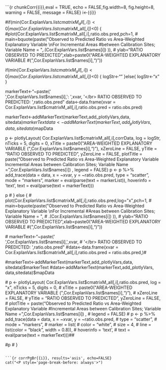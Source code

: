 
```{r chunkCorr{{i}},eval = TRUE, echo = FALSE,fig.width=8, fig.height=8, warning = FALSE, message = FALSE}
i<-{{i}}

#if(min(Cor.ExplanVars.list$cmatrixM_all[,i])<0 | max(Cor.ExplanVars.list$cmatrixM_all[,i])<0) {
 #plot(Cor.ExplanVars.list$cmatrixM_all[,i],ratio.obs.pred,pch=1,
#             main=bquote(paste("Observed to Predicted Ratio vs Area-Weighted Explanatory Variable \nFor Incremental Areas #between Calibration Sites; Variable Name = ",.(Cor.ExplanVars.list$names[i]) )),
#             ylab="RATIO OBSERVED TO PREDICTED",xlab=paste0("AREA-WEIGHTED EXPLANATORY VARIABLE #(",Cor.ExplanVars.list$names[i],")"))

  if(min(Cor.ExplanVars.list$cmatrixM_all[,i])<0 | max(Cor.ExplanVars.list$cmatrixM_all[,i])<0) {
      logStr<-""
    }else{
      logStr<-"x"
    }

   markerText<-"~paste('</br>',Cor.ExplanVars.list$names[i],': ',xvar,
                   '</br> RATIO OBSERVED TO PREDICTED: ',ratio.obs.pred"
  data<-data.frame(xvar = Cor.ExplanVars.list$cmatrixM_all[,i],ratio.obs.pred = ratio.obs.pred)

markerText<-addMarkerText(markerText,add_plotlyVars,data, sitedata)$markerText
data<-addMarkerText(markerText,add_plotlyVars, data,sitedata)$mapData

  p <- plotlyLayout( Cor.ExplanVars.list$cmatrixM_all[,i],corrData, log = logStr, nTicks = 5, digits = 0,
                  xTitle = paste0("AREA-WEIGHTED EXPLANATORY VARIABLE (",Cor.ExplanVars.list$names[i],")"), 
                  xZeroLine = FALSE,
                  yTitle = "RATIO OBSERVED TO PREDICTED", yZeroLine = FALSE,
                  plotTitle = paste("Observed to Predicted Ratio vs Area-Weighted Explanatory Variable \nFor Incremental Areas between Calibration Sites; Variable Name = ",Cor.ExplanVars.list$names[i]) ,
                  legend = FALSE)
  p <- p %>% add_trace(data = data, x = ~xvar, y = ~ratio.obs.pred, 
                     type = "scatter", 
                     mode = "markers",
                     marker = eval(parse(text = markerList)),
                     hoverinfo = 'text',
                     text = eval(parse(text = markerText)))

p
 #     } else {
      #  plot(Cor.ExplanVars.list$cmatrixM_all[,i],ratio.obs.pred,log="x",pch=1,
      #       main=bquote(paste("Observed to Predicted Ratio vs Area-Weighted Explanatory Variable \nFor Incremental #Areas between Calibration Sites; Variable Name = ",
#                               .(Cor.ExplanVars.list$names[i]) )),
#             ylab="RATIO OBSERVED TO PREDICTED",xlab=paste0("AREA-WEIGHTED EXPLANATORY VARIABLE #(",Cor.ExplanVars.list$names[i],")"))
        
        
  #            markerText<-"~paste('</br>',Cor.ExplanVars.list$names[i],',xvar,
  #                 '</br> RATIO OBSERVED TO PREDICTED: ',ratio.obs.pred"
  #data<-data.frame(xvar = Cor.ExplanVars.list$cmatrixM_all[,i],ratio.obs.pred = ratio.obs.pred,)#

#markerText<-addMarkerText(markerText,add_plotlyVars,data, sitedata)$markerText
#data<-addMarkerText(markerText,add_plotlyVars, data,sitedata)$mapData

 # p <- plotlyLayout( Cor.ExplanVars.list$cmatrixM_all[,i],ratio.obs.pred, log = "x", nTicks = 5, digits = 0,
#                  xTitle = paste0("AREA-WEIGHTED EXPLANATORY VARIABLE (",Cor.ExplanVars.list$names[i],")"), 
#                  xZeroLine = FALSE,
#                  yTitle = "RATIO OBSERVED TO PREDICTED", yZeroLine = FALSE,
#                  plotTitle = paste("Observed to Predicted Ratio vs Area-Weighted Explanatory Variable \nFor #Incremental Areas between Calibration Sites; Variable Name = ",Cor.ExplanVars.list$names[i]) ,
#                  legend = FALSE)
#  p <- p %>% add_trace(data = data, x = ~xvar, y = ~ratio.obs.pred, 
#                     type = "scatter", 
#                     mode = "markers",
#                     marker = list(
#                       color = "white",
#                       size = 4,
#                       line = list(color = "black", width = 0.8)),
#                     hoverinfo = 'text',
#                     text = eval(parse(text = markerText)))##

#p
  #    }

```

```{r corrPgBr{{i}}, results='asis', echo=FALSE}
cat("<P style='page-break-before: always'>") 
```